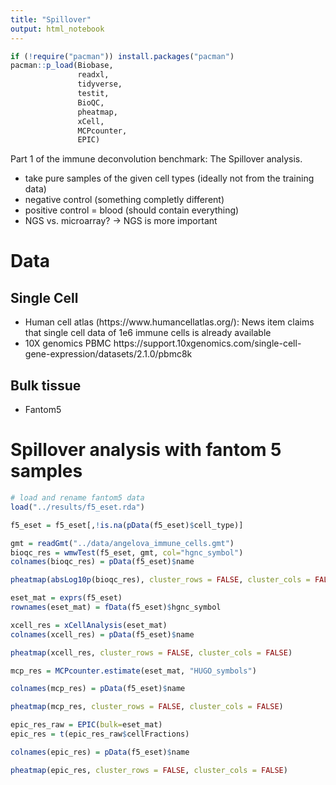 ```yaml
---
title: "Spillover"
output: html_notebook
---
```



```r
if (!require("pacman")) install.packages("pacman")
pacman::p_load(Biobase, 
               readxl,
               tidyverse,
               testit,
               BioQC,
               pheatmap,
               xCell,
               MCPcounter,
               EPIC)

```

Part 1 of the immune deconvolution benchmark: The Spillover analysis. 

* take pure samples of the given cell types (ideally not from the training data)
* negative control (something completly different)
* positive control = blood (should contain everything)
* NGS vs. microarray? 
-> NGS is more important 


# Data
## Single Cell
* Human cell atlas (https://www.humancellatlas.org/): News item claims that single cell data of 1e6 immune cells is already available
* 10X genomics PBMC https://support.10xgenomics.com/single-cell-gene-expression/datasets/2.1.0/pbmc8k


## Bulk tissue 
* Fantom5 


# Spillover analysis with fantom 5 samples
```r
# load and rename fantom5 data
load("../results/f5_eset.rda")

f5_eset = f5_eset[,!is.na(pData(f5_eset)$cell_type)]
```

```r
gmt = readGmt("../data/angelova_immune_cells.gmt")
bioqc_res = wmwTest(f5_eset, gmt, col="hgnc_symbol")
colnames(bioqc_res) = pData(f5_eset)$name

pheatmap(absLog10p(bioqc_res), cluster_rows = FALSE, cluster_cols = FALSE)
```

```r
eset_mat = exprs(f5_eset)
rownames(eset_mat) = fData(f5_eset)$hgnc_symbol

xcell_res = xCellAnalysis(eset_mat)
colnames(xcell_res) = pData(f5_eset)$name

pheatmap(xcell_res, cluster_rows = FALSE, cluster_cols = FALSE)

```

```r
mcp_res = MCPcounter.estimate(eset_mat, "HUGO_symbols")

colnames(mcp_res) = pData(f5_eset)$name

pheatmap(mcp_res, cluster_rows = FALSE, cluster_cols = FALSE)

```


```r
epic_res_raw = EPIC(bulk=eset_mat)
epic_res = t(epic_res_raw$cellFractions)

colnames(epic_res) = pData(f5_eset)$name

pheatmap(epic_res, cluster_rows = FALSE, cluster_cols = FALSE)

```





